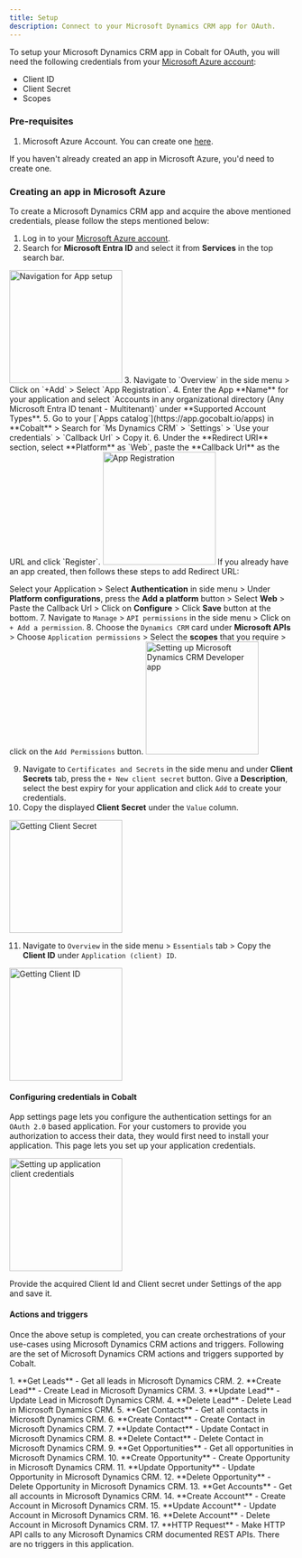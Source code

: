 ```yaml
---
title: Setup
description: Connect to your Microsoft Dynamics CRM app for OAuth.
---
```

To setup your Microsoft Dynamics CRM app in Cobalt for OAuth, you will need the following credentials from your [Microsoft Azure account](https://azure.microsoft.com/en-gb/):
- Client ID
- Client Secret
- Scopes

### Pre-requisites

1. Microsoft Azure Account. You can create one [here](https://azure.microsoft.com/en-gb/).

<Info>If you haven't already created an app in Microsoft Azure, you'd need to create one.</Info>

### Creating an app in Microsoft Azure

To create a Microsoft Dynamics CRM app and acquire the above mentioned credentials, please follow the steps mentioned below:

1. Log in to your [Microsoft Azure account](https://azure.microsoft.com/en-gb/).
2. Search for **Microsoft Entra ID** and select it from **Services** in the top search bar.
<img height="200" src="/images/Ms365/ms365_navigation.png" alt="Navigation for App setup"/>
3. Navigate to `Overview` in the side menu > Click on `+Add` > Select `App Registration`.
4. Enter the App **Name** for your application and select `Accounts in any organizational directory (Any Microsoft Entra ID tenant - Multitenant)` under **Supported Account Types**.
5. Go to your [`Apps catalog`](https://app.gocobalt.io/apps) in **Cobalt** > Search for `Ms Dynamics CRM` > `Settings` > `Use your credentials` > `Callback Url` > Copy it.
6. Under the **Redirect URI** section, select **Platform** as `Web`, paste the **Callback Url** as the URL and click `Register`. 
<img height="200" src="/images/Msdynamicscrm/msdynamics_register.png" alt="App Registration"/>
<Info>
If you already have an app created, then follows these steps to add Redirect URL: 

Select your Application > Select **Authentication** in side menu > Under **Platform configurations**, press the  **Add a platform** button > Select **Web** > Paste the Callback Url > Click on **Configure** > Click **Save** button at the bottom.
</Info>
7. Navigate to `Manage` > `API permissions` in the side menu > Click on `+ Add a permission`.
8. Choose the `Dynamics CRM` card under **Microsoft APIs** > Choose `Application permissions` > Select the **scopes** that you require > click on the `Add Permissions` button.
<img height="200" src="/images/Msdynamicscrm/msdynamics_config.png" alt="Setting up Microsoft Dynamics CRM Developer app"/>

9. Navigate to `Certificates and Secrets` in the side menu and under **Client Secrets** tab, press the `+ New client secret` button. Give a **Description**, select the best expiry for your application and click `Add` to create your credentials.
10.  Copy the displayed **Client Secret** under the `Value` column.
<img height="200" src="/images/Msdynamicscrm/msdynamics_credentials.png" alt="Getting Client Secret"/>

11. Navigate to `Overview` in the side menu > `Essentials` tab > Copy the **Client ID** under `Application (client) ID`.
<img height="200" src="/images/Msdynamicscrm/msdynamics_id.png" alt="Getting Client ID"/>

#### Configuring credentials in Cobalt
App settings page lets you configure the authentication settings for an `OAuth 2.0` based application. For your customers to provide you authorization to access their data,
they would first need to install your application. This page lets you set up your application credentials.

<img height="200" src="/images/Msdynamicscrm/msdynamics_cobalt.png" alt="Setting up application client credentials"/>

Provide the acquired Client Id and Client secret under Settings of the app and save it.

#### Actions and triggers
Once the above setup is completed, you can create orchestrations of your use-cases using Microsoft Dynamics CRM actions and triggers. Following are the set of Microsoft Dynamics CRM actions and triggers
supported by Cobalt.

<Tabs>
  <Tab title="Actions">
  <AccordionGroup>
  <Accordion title="Lead">
     1. **Get Leads** - Get all leads in Microsoft Dynamics CRM.
     2. **Create Lead** - Create Lead in Microsoft Dynamics CRM.
     3. **Update Lead** - Update Lead in Microsoft Dynamics CRM.
     4. **Delete Lead** - Delete Lead in Microsoft Dynamics CRM.
     </Accordion>
     <Accordion title="Contact">
     5. **Get Contacts** - Get all contacts in Microsoft Dynamics CRM.
     6. **Create Contact** - Create Contact in Microsoft Dynamics CRM.
     7. **Update Contact** - Update Contact in Microsoft Dynamics CRM.
     8. **Delete Contact** - Delete Contact in Microsoft Dynamics CRM.
    </Accordion>
    <Accordion title="Opportunity">
     9. **Get Opportunities** - Get all opportunities in Microsoft Dynamics CRM.
     10. **Create Opportunity** - Create Opportunity in Microsoft Dynamics CRM.
     11. **Update Opportunity** - Update Opportunity in Microsoft Dynamics CRM.
     12. **Delete Opportunity** - Delete Opportunity in Microsoft Dynamics CRM.
     </Accordion>
     <Accordion title="Account">
     13. **Get Accounts** - Get all accounts in Microsoft Dynamics CRM.
     14. **Create Account** - Create Account in Microsoft Dynamics CRM.
     15. **Update Account** - Update Account in Microsoft Dynamics CRM.
     16. **Delete Account** - Delete Account in Microsoft Dynamics CRM.
    </Accordion>
     <Accordion title="Others">
    17. **HTTP Request** - Make HTTP API calls to any Microsoft Dynamics CRM documented REST APIs.
</Accordion>
</AccordionGroup>
  </Tab>

  <Tab title="Triggers">
         There are no triggers in this application.
  </Tab>
</Tabs>